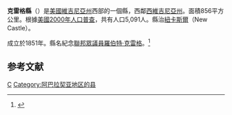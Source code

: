 {{noteTA
|T=zh-hans:克雷格县 (弗吉尼亚州);zh-hk:克雷格縣 (維珍尼亞州);zh-tw:克雷格郡 (維吉尼亞州);
}}

{{Otheruses|克雷格縣|subject=美國維吉尼亞州的一個縣|other=同名的縣}}
<!--[[File:Map_of_Virginia_highlighting_Craig_County.svg|250px]]-->
{{Infobox U.S. County |
 county  = 克雷格縣|
 state = 維吉尼亞州 |
 en county  = Craig County|
 en state = Virginia |
 seal =  |
 map = Map of Virginia highlighting Craig County.svg |
 map size = 225|
 founded = |
 seat = [[紐卡斯爾_(維吉尼亞州)|紐卡斯爾]] | 
 area = 856 [[square_kilometre|km²]] (331 [[square_mile|mi²]]) |
 area water = 0 km² (0 mi²) |
 area percentage = 0.00% |
 census yr = 2000|
 pop = 5,091 |
 density = 10|
 web = www.co.craig.va.us|
|}}
'''克雷格縣'''（{{lang-en|Craig County}}）是[[美國|美國]][[維吉尼亞州|維吉尼亞州]]西部的一個縣，西鄰[[西維吉尼亞州|西維吉尼亞州]]。面積856平方公里。根據[[美國2000年人口普查|美國2000年人口普查]]，共有人口5,091人。縣治[[紐卡斯爾_(維吉尼亞州)|紐卡斯爾]]（New Castle）。

成立於1851年。縣名紀念[[美國眾議院|聯邦眾議員]][[羅伯特·克雷格|羅伯特·克雷格]]。<ref>{{Cite web |url=http://www.lva.lib.va.us/whatwehave/local/county_formation/locality_maps_bioC.htm#Craig_County |title=存档副本 |access-date=2007-03-30 |archive-url=https://web.archive.org/web/20070501174545/http://www.lva.lib.va.us/whatwehave/local/county_formation/locality_maps_bioC.htm#Craig_County |archive-date=2007-05-01 |dead-url=yes }}</ref>

==参考文献==
<div class="references-small">
<references />
</div>
{{弗吉尼亚州}}
[[Category:維吉尼亞州縣|C]]
[[Category:阿巴拉契亚地区的县|Category:阿巴拉契亚地区的县]]